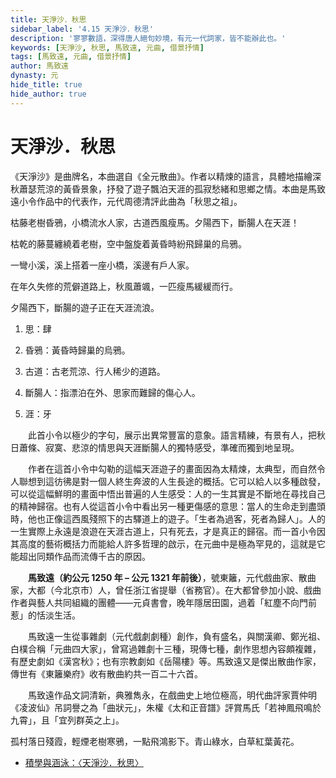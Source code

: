 ```yaml
---
title: 天淨沙．秋思
sidebar_label: '4.15 天淨沙．秋思'
description: '寥寥數語，深得唐人絕句妙境，有元一代詞家，皆不能辦此也。'
keywords: [天淨沙, 秋思, 馬致遠, 元曲, 借景抒情]
tags: [馬致遠, 元曲, 借景抒情]
author: 馬致遠
dynasty: 元
hide_title: true
hide_author: true
---
```


# <span className="KeepAll" data-annotation="曲牌">天淨沙</span>．秋<Annotate title="粵 [肆]，[si3]。">思</Annotate>

<Author dynasty="元" name="馬致遠" />

<Intro>

《天淨沙》是曲牌名，本曲選自《全元散曲》。作者以精煉的語言，具體地描繪深秋蕭瑟荒涼的黃昏景象，抒發了遊子飄泊天涯的孤寂愁緒和思鄉之情。本曲是馬致遠小令作品中的代表作，元代周德清評此曲為「秋思之祖」。

</Intro>

<MainText>

<p className="main prose">枯藤老樹<Annotate title="黃昏時歸巢的烏鴉。">昏鴉</Annotate>，小橋流水人家，<Annotate title="古老荒涼、行人稀少的道路。">古道</Annotate>西風瘦馬。夕陽西下，<Annotate title="指漂泊在外、思家而難歸的傷心人。">斷腸人</Annotate>在天<Annotate title="粵 [牙]，[ngaa4]。">涯</Annotate>！</p>

</MainText>

<Translation>

枯乾的藤蔓纏繞着老樹，空中盤旋着黃昏時紛飛歸巢的烏鴉。

一彎小溪，溪上搭着一座小橋，溪邊有戶人家。

在年久失修的荒僻道路上，秋風蕭颯，一匹瘦馬緩緩而行。

夕陽西下，斷腸的遊子正在天涯流浪。

</Translation>

<Dictionary>

1. 思：<Jypt py="si3">肆</Jypt>

2. 昏鴉：黃昏時歸巢的烏鴉。

3. 古道：古老荒涼、行人稀少的道路。

4. 斷腸人：指漂泊在外、思家而難歸的傷心人。

5. 涯：<Jypt py="ngaa4">牙</Jypt>

</Dictionary>

<Media>
  <Tabs>
    <TabItem value="課文" default>
      <Youtube id="x3zjjvhqCVE" />
    </TabItem>
    <TabItem value="作者簡介" >
      <Youtube id="dsW6Ufg2tf8" />
    </TabItem>
  </Tabs>
</Media>

<Appreciation>

　　此首小令以極少的字句，展示出異常豐富的意象。語言精練，有景有人，把秋日蕭條、寂寞、悲涼的情思與天涯斷腸人的獨特感受，準確而獨到地呈現。

　　作者在這首小令中勾勒的這幅天涯遊子的畫面因為太精煉，太典型，而自然令人聯想到這彷彿是對一個人終生奔波的人生長途的概括。它可以給人以多種啟發，可以從這幅鮮明的畫面中悟出普遍的人生感受：人的一生其實是不斷地在尋找自己的精神歸宿。也有人從這首小令中看出另一種更傷感的意思：當人的生命走到盡頭時，他也正像這西風殘照下的古驛道上的遊子。「生者為過客，死者為歸人」。人的一生實際上永遠是浪遊在天涯古道上，只有死去，才是真正的歸宿。而一首小令因其高度的藝術概括力而能給人許多哲理的啟示，在元曲中是極為罕見的，這就是它能超出同類作品而流傳千古的原因。 

</Appreciation>

<Biography>

　　**馬致遠（約公元 1250 年 – 公元 1321 年前後）**，號東籬，元代戲曲家、散曲家，大都（今北京市）人，曾任浙江省提舉（省務官）。在大都曾參加小說、戲曲作者與藝人共同組織的團體——元貞書會，晚年隱居田園，過着「紅塵不向門前惹」的恬淡生活。

　　馬致遠一生從事雜劇（元代戲劇劇種）創作，負有盛名，與關漢卿、鄭光祖、白樸合稱「元曲四大家」，曾寫過雜劇十三種，現傳七種，劇作思想內容頗複雜，有歷史劇如《漢宮秋》；也有宗教劇如《岳陽樓》等。馬致遠又是傑出散曲作家，傳世有《東籬樂府》收有散曲約共一百二十六首。

　　馬致遠作品文詞清新，典雅雋永，在戲曲史上地位極高，明代曲評家賈仲明《凌波仙》吊詞譽之為「曲狀元」，朱權《太和正音譜》評賞馬氏「若神鳳飛鳴於九霄」，且「宜列群英之上」。

</Biography>

<Extension>

  <Author dynasty="元" name="白樸" source="〈天淨沙．秋〉" />

  <p className="read-around">孤村落日殘霞，輕煙老樹寒鴉，一點飛鴻影下。青山綠水，白草紅葉黃花。</p>

</Extension>

<Challenges>

<ChallengeItem label="評估練習">

<Quiz href="https://docs.google.com/forms/d/1JIM8LvkYcnwd-84crc9UUW5tujx_V8_6y2RBDmmhqNk/copy" />

<Solution>

<QuizAnswers />

</Solution>

</ChallengeItem>

</Challenges>

<Resources>

- [積學與涵泳：〈天淨沙．秋思〉](https://www.edb.gov.hk/attachment/tc/curriculum-development/kla/chi-edu/resources/secondary-edu/lang/chi_chapter/P084_201704.pdf)

</Resources>